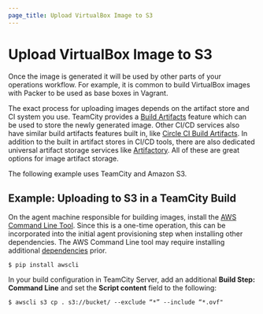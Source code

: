 ```yaml
---
page_title: Upload VirtualBox Image to S3
---
```


# Upload VirtualBox Image to S3

Once the image is generated it will be used by other parts of your operations
workflow. For example, it is common to build VirtualBox images with Packer to
be used as base boxes in Vagrant.

The exact process for uploading images depends on the artifact store and CI
system you use. TeamCity provides a [Build
Artifacts](https://confluence.jetbrains.com/display/TCD9/Build+Artifact)
feature which can be used to store the newly generated image. Other CI/CD
services also have similar build artifacts features built in, like [Circle CI
Build Artifacts](https://circleci.com/docs/2.0/artifacts/). In addition to the
built in artifact stores in CI/CD tools, there are also dedicated universal
artifact storage services like
[Artifactory](https://confluence.jetbrains.com/display/TCD9/Build+Artifact).
All of these are great options for image artifact storage.

The following example uses TeamCity and Amazon S3.

## Example: Uploading to S3 in a TeamCity Build

On the agent machine responsible for building images, install the [AWS Command
Line Tool](https://aws.amazon.com/cli/). Since this is a one-time operation,
this can be incorporated into the initial agent provisioning step when
installing other dependencies. The AWS Command Line tool may require installing
additional
[dependencies](http://docs.aws.amazon.com/cli/latest/userguide/installing.html)
prior.

```shell-session
$ pip install awscli
```

In your build configuration in TeamCity Server, add an additional **Build Step:
Command Line** and set the **Script content** field to the following:

```shell-session
$ awscli s3 cp . s3://bucket/ --exclude “*” --include “*.ovf"
```
